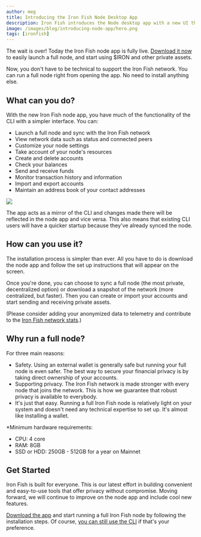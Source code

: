 ```yaml
---
author: meg
title: Introducing the Iron Fish Node Desktop App
description: Iron Fish introduces the Node desktop app with a new UI that makes it easier for anyone to run a full node and support the Iron Fish network. It includes features such as custom node settings, transaction histories, and an address book.
image: /images/blog/introducing-node-app/hero.png
tags: [ironfish]
---
```


The wait is over! Today the Iron Fish node app is fully live. [Download it now](/use/node-app) to easily launch a full node, and start using $IRON and other private assets.

Now, you don't have to be technical to support the Iron Fish network. You can run a full node right from opening the app. No need to install anything else.

## What can you do?

With the new Iron Fish node app, you have much of the functionality of the CLI with a simpler interface. You can:

- Launch a full node and sync with the Iron Fish network
- View network data such as status and connected peers
- Customize your node settings
- Take account of your node's resources
- Create and delete accounts
- Check your balances
- Send and receive funds
- Monitor transaction history and information
- Import and export accounts
- Maintain an address book of your contact addresses

![](/images/blog/introducing-node-app/account-details.png)

The app acts as a mirror of the CLI and changes made there will be reflected in the node app and vice versa. This also means that existing CLI users will have a quicker startup because they've already synced the node.

## How can you use it?

The installation process is simpler than ever. All you have to do is download the node app and follow the set up instructions that will appear on the screen.

Once you're done, you can choose to sync a full node (the most private, decentralized option) or download a snapshot of the network (more centralized, but faster). Then you can create or import your accounts and start sending and receiving private assets.

(Please consider adding your anonymized data to telemetry and contribute to the [Iron Fish network stats](https://stats.ironfish.network/).)

## Why run a full node?

For three main reasons:

- Safety. Using an external wallet is generally safe but running your full node is even safer. The best way to secure your financial privacy is by taking direct ownership of your accounts.
- Supporting privacy. The Iron Fish network is made stronger with every node that joins the network. This is how we guarantee that robust privacy is available to everybody.
- It's just that easy. Running a full Iron Fish node is relatively light on your system and doesn't need any technical expertise to set up. It's almost like installing a wallet.

*Minimum hardware requirements:

 - CPU: 4 core
 - RAM: 8GB
 - SSD or HDD: 250GB - 512GB for a year on Mainnet

## Get Started

Iron Fish is built for everyone. This is our latest effort in building convenient and easy-to-use tools that offer privacy without compromise. Moving forward, we will continue to improve on the node app and include cool new features.

[Download the app](/use/node-app) and start running a full Iron Fish node by following the installation steps. Of course, [you can still use the CLI](/use/get-started/installation) if that's your preference.
